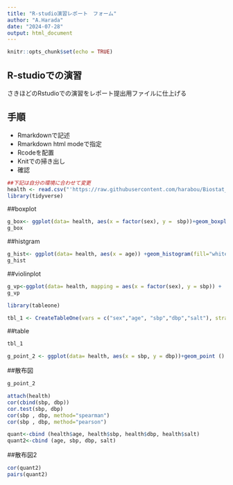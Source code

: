 ---
title: "R-studio演習レポート　フォーム"
author: "A.Harada"
date: "2024-07-28"
output: html_document
---

```{r setup, include=FALSE}
knitr::opts_chunk$set(echo = TRUE)
```

## R-studioでの演習
さきほどのRstudioでの演習をレポート提出用ファイルに仕上げる


## 手順
- Rmarkdownで記述
- Rmarkdown html modeで指定
- Rcodeを配置
- Knitでの掃き出し
- 確認


```{r setup1, include=FALSE}
##下記は自分の環境に合わせて変更
health <- read.csv("'https://raw.githubusercontent.com/harabou/Biostat_Kyoto_pref/main/data/%2301/health3.csv'")
library(tidyverse)
```



##boxplot
```{r box, echo=TRUE}
g_box<- ggplot(data= health, aes(x = factor(sex), y =　sbp))+geom_boxplot()
g_box
```

##histgram
```{r hist, echo=TRUE}
g_hist<- ggplot(data= health, aes(x = age)) +geom_histogram(fill="white", color="black")+theme_classic()
g_hist
```

##violinplot
```{r viol, echo=TRUE}
g_vp<-ggplot(data= health, mapping = aes(x = factor(sex), y = sbp)) +  geom_violin() +  geom_point() +  labs(title = "sex") +  theme_bw() + theme(legend.key = element_blank())
g_vp
```

```{r b, include=FALSE}
library(tableone)
```

```{r tab, include=FALSE}
tbl_1 <- CreateTableOne(vars = c("sex","age", "sbp","dbp","salt"), strata="sex",factorVars=c("sex"),data = health)
```

##table
```{r tab2, echo=TRUE}
tbl_1
```

```{r cor, include=FALSE}
g_point_2 <- ggplot(data= health, aes(x = sbp, y = dbp))+geom_point () +theme_classic()
```

##散布図
```{r cor2, echo=TRUE}
g_point_2
```

```{r cor3, include=FALSE}
attach(health)
cor(cbind(sbp, dbp))
cor.test(sbp, dbp)
cor(sbp , dbp, method="spearman")
cor(sbp , dbp, method="pearson")

quant<-cbind (health$age, health$sbp, health$dbp, health$salt)
quant2<-cbind (age, sbp, dbp, salt)
```

##散布図2
```{r cor4, Echo=TRUE}
cor(quant2)
pairs(quant2)
```
